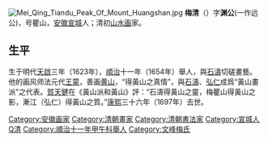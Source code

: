 [[File:Mei_Qing_Tiandu_Peak_Of_Mount_Huangshan.jpg|thumb]]
'''梅清'''（{{bd|1623年||1697年||catIdx=Mei,梅}}）字'''渊公'''(一作远公)，号瞿山，[[安徽|安徽]][[宣城|宣城]]人；清初[[山水画|山水画]]家。

==生平==
生于明代[[天啟|天啟]]三年（1623年），[[順治|順治]]十一年（1654年）舉人，與[[石濤|石濤]]切磋畫藝。他的画风师法元代[[王蒙_(画家)|王蒙]]，善画[[黄山|黄山]]，“得黃山之真情”，與[[石濤|石濤]]、[[弘仁|弘仁]]成爲“黃山畫派”之代表。[[賀天健|賀天健]]在《黃山派和黃山》評：“石濤得黃山之靈，梅瞿山得黃山之影，漸江（弘仁）得黃山之質。”[[康熙|康熙]]三十六年（1697年）去世。

{{DEFAULTSORT:M}}
{{Authority control}}
[[Category:安徽画家|Category:安徽画家]]
[[Category:清朝畫家|Category:清朝畫家]]
[[Category:清朝書法家|Category:清朝書法家]]
[[Category:宣城人|Category:宣城人]]
[[Category:梅姓|Q清]]
[[Category:順治十一年甲午科舉人|Category:順治十一年甲午科舉人]]
[[Category:文峰梅氏|Category:文峰梅氏]]